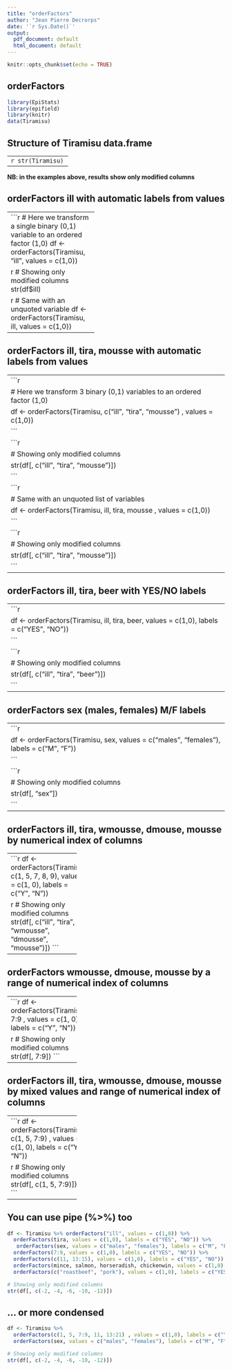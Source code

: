 ```yaml
---
title: "orderFactors"
author: "Jean Pierre Decrorps"
date: '`r Sys.Date()`'
output:
  pdf_document: default
  html_document: default
---
```


```r
knitr::opts_chunk$set(echo = TRUE)
```

## orderFactors


```r
library(EpiStats)
library(epifield)
library(knitr)
data(Tiramisu)

```
## Structure of Tiramisu data.frame

-------------------
```r
str(Tiramisu)
```

 
-------------------

**NB: in the examples above, results show only modified columns**


\newpage
## orderFactors ill with automatic labels from values

----------------------------
```r
# Here we transform a single binary (0,1) variable to an ordered factor (1,0) 
df <- orderFactors(Tiramisu, "ill", values = c(1,0))

```
```r
# Showing only modified columns
str(df$ill)

```
```r
# Same with an unquoted variable
df <- orderFactors(Tiramisu, ill, values = c(1,0))
```
```r
# Showing only modified columns
str(df$ill)
```
----------------------

## orderFactors ill, tira, mousse with automatic labels from values

------------------------
```r
# Here we transform 3 binary (0,1) variables to an ordered factor (1,0) 
df <- orderFactors(Tiramisu, c("ill", "tira", "mousse") , values = c(1,0))
```
```r
# Showing only modified columns
str(df[, c("ill", "tira", "mousse")])
```
```r
# Same with an unquoted list of variables
df <- orderFactors(Tiramisu, ill, tira, mousse , values = c(1,0))
```
```r
# Showing only modified columns
str(df[, c("ill", "tira", "mousse")])
```
-----------------

\newpage
## orderFactors ill, tira, beer with YES/NO labels

------------------
```r
df <- orderFactors(Tiramisu, ill, tira, beer, values = c(1,0), labels = c("YES", "NO"))
```
```r
# Showing only modified columns
str(df[, c("ill", "tira", "beer")])
```
-------------------

## orderFactors sex (males, females) M/F labels

-------------------
```r
df <- orderFactors(Tiramisu, sex, values = c("males", "females"), labels = c("M", "F"))
```
```r
# Showing only modified columns
str(df[, "sex"])
```
----------------------

\newpage
## orderFactors ill, tira, wmousse, dmouse, mousse by numerical index of columns

----------------------
```r
df <- orderFactors(Tiramisu, c(1, 5, 7, 8, 9), values = c(1, 0), labels = c("Y", "N"))

```
```r
# Showing only modified columns
str(df[, c("ill", "tira", "wmousse", "dmousse", "mousse")])
```
-----------------

## orderFactors wmousse, dmouse, mousse by a range of numerical index of columns

----------------------
```r
df <- orderFactors(Tiramisu, 7:9 , values = c(1, 0), labels = c("Y", "N"))

```
```r
# Showing only modified columns
str(df[, 7:9])
```
-----------------

## orderFactors ill, tira, wmousse, dmouse, mousse by mixed values and range of numerical index of columns

----------------------
```r
df <- orderFactors(Tiramisu, c(1, 5, 7:9) , values = c(1, 0), labels = c("Y", "N"))

```
```r
# Showing only modified columns
str(df[, c(1, 5, 7:9)])
```
-----------------

\newpage
## You can use pipe (%>%) too
```r
df <- Tiramisu %>% orderFactors("ill", values = c(1,0)) %>%
  orderFactors(tira, values = c(1,0), labels = c("YES", "NO")) %>%
   orderFactors(sex, values = c("males", "females"), labels = c("M", "F")) %>%
  orderFactors(7:9, values = c(1,0), labels = c("YES", "NO")) %>%
  orderFactors(c(11, 13:15), values = c(1,0), labels = c("YES", "NO")) %>%
  orderFactors(mince, salmon, horseradish, chickenwin, values = c(1,0), labels = c("YES", "NO")) %>%
  orderFactors(c("roastbeef", "pork"), values = c(1,0), labels = c("YES", "NO"))
```
```r
# Showing only modified columns
str(df[, c(-2, -4, -6, -10, -12)])
```

\newpage
## ... or more condensed
```r
df <- Tiramisu %>% 
  orderFactors(c(1, 5, 7:9, 11, 13:21) , values = c(1,0), labels = c("YES", "NO")) %>%
  orderFactors(sex, values = c("males", "females"), labels = c("M", "F"))
```
```r
# Showing only modified columns
str(df[, c(-2, -4, -6, -10, -12)])
```

